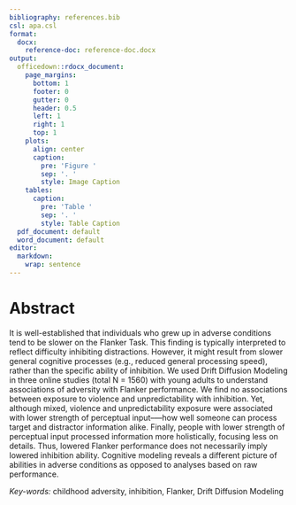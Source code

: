 ```yaml
---
bibliography: references.bib
csl: apa.csl
format:
  docx:
    reference-doc: reference-doc.docx
output:
  officedown::rdocx_document:
    page_margins:
      bottom: 1
      footer: 0
      gutter: 0
      header: 0.5
      left: 1
      right: 1
      top: 1
    plots:
      align: center
      caption:
        pre: 'Figure '
        sep: '. '
        style: Image Caption
    tables:
      caption:
        pre: 'Table '
        sep: '. '
        style: Table Caption
  pdf_document: default
  word_document: default
editor: 
  markdown: 
    wrap: sentence
---
```


# Abstract

It is well-established that individuals who grew up in adverse conditions tend to be slower on the Flanker Task. 
This finding is typically interpreted to reflect difficulty inhibiting distractions. 
However, it might result from slower general cognitive processes (e.g., reduced general processing speed), rather than the specific ability of inhibition. 
We used Drift Diffusion Modeling in three online studies (total N = 1560) with young adults to understand associations of adversity with Flanker performance. 
We find no associations between exposure to violence and unpredictability with inhibition. 
Yet, although mixed, violence and unpredictability exposure were associated with lower strength of perceptual input--—how well someone can process target and distractor information alike. 
Finally, people with lower strength of perceptual input processed information more holistically, focusing less on details. 
Thus, lowered Flanker performance does not necessarily imply lowered inhibition ability. 
Cognitive modeling reveals a different picture of abilities in adverse conditions as opposed to analyses based on raw performance.

*Key-words:* childhood adversity, inhibition, Flanker, Drift Diffusion Modeling
